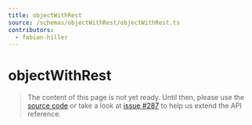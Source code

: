 ```yaml
---
title: objectWithRest
source: /schemas/objectWithRest/objectWithRest.ts
contributors:
  - fabian-hiller
---
```


# objectWithRest

> The content of this page is not yet ready. Until then, please use the [source code](https://github.com/fabian-hiller/valibot/blob/main/library/src/schemas/objectWithRest/objectWithRest.ts) or take a look at [issue #287](https://github.com/fabian-hiller/valibot/issues/287) to help us extend the API reference.
